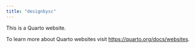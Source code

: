 ```yaml
---
title: "designbysc"
---
```


This is a Quarto website.

To learn more about Quarto websites visit <https://quarto.org/docs/websites>.
